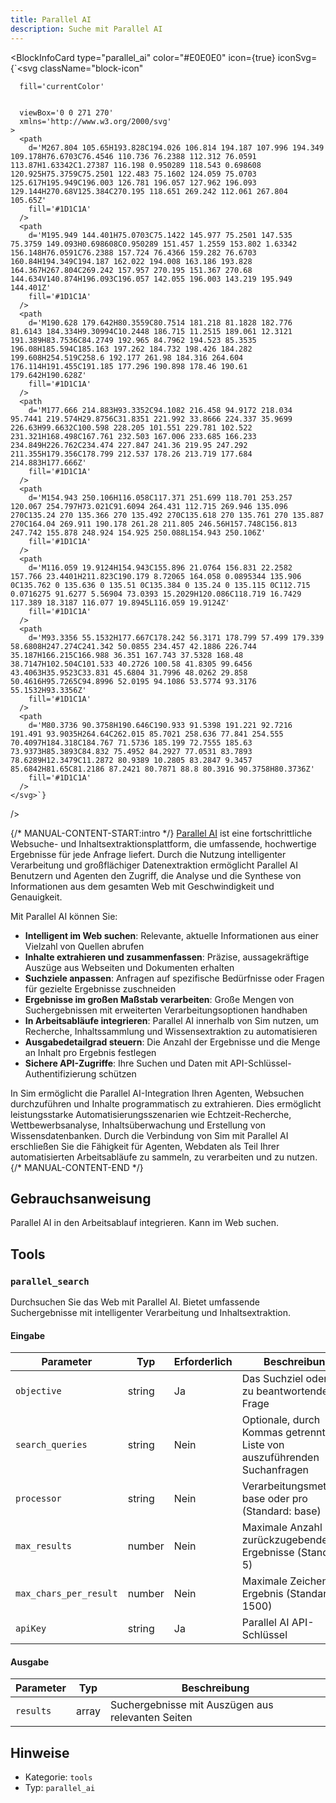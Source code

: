 ```yaml
---
title: Parallel AI
description: Suche mit Parallel AI
---
```



<BlockInfoCard 
  type="parallel_ai"
  color="#E0E0E0"
  icon={true}
  iconSvg={`<svg className="block-icon"
      
      fill='currentColor'
      
      
      viewBox='0 0 271 270'
      xmlns='http://www.w3.org/2000/svg'
    >
      <path
        d='M267.804 105.65H193.828C194.026 106.814 194.187 107.996 194.349 109.178H76.6703C76.4546 110.736 76.2388 112.312 76.0591 113.87H1.63342C1.27387 116.198 0.950289 118.543 0.698608 120.925H75.3759C75.2501 122.483 75.1602 124.059 75.0703 125.617H195.949C196.003 126.781 196.057 127.962 196.093 129.144H270.68V125.384C270.195 118.651 269.242 112.061 267.804 105.65Z'
        fill='#1D1C1A'
      />
      <path
        d='M195.949 144.401H75.0703C75.1422 145.977 75.2501 147.535 75.3759 149.093H0.698608C0.950289 151.457 1.2559 153.802 1.63342 156.148H76.0591C76.2388 157.724 76.4366 159.282 76.6703 160.84H194.349C194.187 162.022 194.008 163.186 193.828 164.367H267.804C269.242 157.957 270.195 151.367 270.68 144.634V140.874H196.093C196.057 142.055 196.003 143.219 195.949 144.401Z'
        fill='#1D1C1A'
      />
      <path
        d='M190.628 179.642H80.3559C80.7514 181.218 81.1828 182.776 81.6143 184.334H9.30994C10.2448 186.715 11.2515 189.061 12.3121 191.389H83.7536C84.2749 192.965 84.7962 194.523 85.3535 196.08H185.594C185.163 197.262 184.732 198.426 184.282 199.608H254.519C258.6 192.177 261.98 184.316 264.604 176.114H191.455C191.185 177.296 190.898 178.46 190.61 179.642H190.628Z'
        fill='#1D1C1A'
      />
      <path
        d='M177.666 214.883H93.3352C94.1082 216.458 94.9172 218.034 95.7441 219.574H29.8756C31.8351 221.992 33.8666 224.337 35.9699 226.63H99.6632C100.598 228.205 101.551 229.781 102.522 231.321H168.498C167.761 232.503 167.006 233.685 166.233 234.849H226.762C234.474 227.847 241.36 219.95 247.292 211.355H179.356C178.799 212.537 178.26 213.719 177.684 214.883H177.666Z'
        fill='#1D1C1A'
      />
      <path
        d='M154.943 250.106H116.058C117.371 251.699 118.701 253.257 120.067 254.797H73.021C91.6094 264.431 112.715 269.946 135.096 270C135.24 270 135.366 270 135.492 270C135.618 270 135.761 270 135.887 270C164.04 269.911 190.178 261.28 211.805 246.56H157.748C156.813 247.742 155.878 248.924 154.925 250.088L154.943 250.106Z'
        fill='#1D1C1A'
      />
      <path
        d='M116.059 19.9124H154.943C155.896 21.0764 156.831 22.2582 157.766 23.4401H211.823C190.179 8.72065 164.058 0.0895344 135.906 0C135.762 0 135.636 0 135.51 0C135.384 0 135.24 0 135.115 0C112.715 0.0716275 91.6277 5.56904 73.0393 15.2029H120.086C118.719 16.7429 117.389 18.3187 116.077 19.8945L116.059 19.9124Z'
        fill='#1D1C1A'
      />
      <path
        d='M93.3356 55.1532H177.667C178.242 56.3171 178.799 57.499 179.339 58.6808H247.274C241.342 50.0855 234.457 42.1886 226.744 35.187H166.215C166.988 36.351 167.743 37.5328 168.48 38.7147H102.504C101.533 40.2726 100.58 41.8305 99.6456 43.4063H35.9523C33.831 45.6804 31.7996 48.0262 29.858 50.4616H95.7265C94.8996 52.0195 94.1086 53.5774 93.3176 55.1532H93.3356Z'
        fill='#1D1C1A'
      />
      <path
        d='M80.3736 90.3758H190.646C190.933 91.5398 191.221 92.7216 191.491 93.9035H264.64C262.015 85.7021 258.636 77.841 254.555 70.4097H184.318C184.767 71.5736 185.199 72.7555 185.63 73.9373H85.3893C84.832 75.4952 84.2927 77.0531 83.7893 78.6289H12.3479C11.2872 80.9389 10.2805 83.2847 9.3457 85.6842H81.65C81.2186 87.2421 80.7871 88.8 80.3916 90.3758H80.3736Z'
        fill='#1D1C1A'
      />
    </svg>`}
/>

{/* MANUAL-CONTENT-START:intro */}
[Parallel AI](https://parallel.ai/) ist eine fortschrittliche Websuche- und Inhaltsextraktionsplattform, die umfassende, hochwertige Ergebnisse für jede Anfrage liefert. Durch die Nutzung intelligenter Verarbeitung und großflächiger Datenextraktion ermöglicht Parallel AI Benutzern und Agenten den Zugriff, die Analyse und die Synthese von Informationen aus dem gesamten Web mit Geschwindigkeit und Genauigkeit.

Mit Parallel AI können Sie:

- **Intelligent im Web suchen**: Relevante, aktuelle Informationen aus einer Vielzahl von Quellen abrufen  
- **Inhalte extrahieren und zusammenfassen**: Präzise, aussagekräftige Auszüge aus Webseiten und Dokumenten erhalten  
- **Suchziele anpassen**: Anfragen auf spezifische Bedürfnisse oder Fragen für gezielte Ergebnisse zuschneiden  
- **Ergebnisse im großen Maßstab verarbeiten**: Große Mengen von Suchergebnissen mit erweiterten Verarbeitungsoptionen handhaben  
- **In Arbeitsabläufe integrieren**: Parallel AI innerhalb von Sim nutzen, um Recherche, Inhaltssammlung und Wissensextraktion zu automatisieren  
- **Ausgabedetailgrad steuern**: Die Anzahl der Ergebnisse und die Menge an Inhalt pro Ergebnis festlegen  
- **Sichere API-Zugriffe**: Ihre Suchen und Daten mit API-Schlüssel-Authentifizierung schützen

In Sim ermöglicht die Parallel AI-Integration Ihren Agenten, Websuchen durchzuführen und Inhalte programmatisch zu extrahieren. Dies ermöglicht leistungsstarke Automatisierungsszenarien wie Echtzeit-Recherche, Wettbewerbsanalyse, Inhaltsüberwachung und Erstellung von Wissensdatenbanken. Durch die Verbindung von Sim mit Parallel AI erschließen Sie die Fähigkeit für Agenten, Webdaten als Teil Ihrer automatisierten Arbeitsabläufe zu sammeln, zu verarbeiten und zu nutzen.
{/* MANUAL-CONTENT-END */}

## Gebrauchsanweisung

Parallel AI in den Arbeitsablauf integrieren. Kann im Web suchen.

## Tools

### `parallel_search`

Durchsuchen Sie das Web mit Parallel AI. Bietet umfassende Suchergebnisse mit intelligenter Verarbeitung und Inhaltsextraktion.

#### Eingabe

| Parameter | Typ | Erforderlich | Beschreibung |
| --------- | ---- | -------- | ----------- |
| `objective` | string | Ja | Das Suchziel oder die zu beantwortende Frage |
| `search_queries` | string | Nein | Optionale, durch Kommas getrennte Liste von auszuführenden Suchanfragen |
| `processor` | string | Nein | Verarbeitungsmethode: base oder pro \(Standard: base\) |
| `max_results` | number | Nein | Maximale Anzahl der zurückzugebenden Ergebnisse \(Standard: 5\) |
| `max_chars_per_result` | number | Nein | Maximale Zeichen pro Ergebnis \(Standard: 1500\) |
| `apiKey` | string | Ja | Parallel AI API-Schlüssel |

#### Ausgabe

| Parameter | Typ | Beschreibung |
| --------- | ---- | ----------- |
| `results` | array | Suchergebnisse mit Auszügen aus relevanten Seiten |

## Hinweise

- Kategorie: `tools`
- Typ: `parallel_ai`
